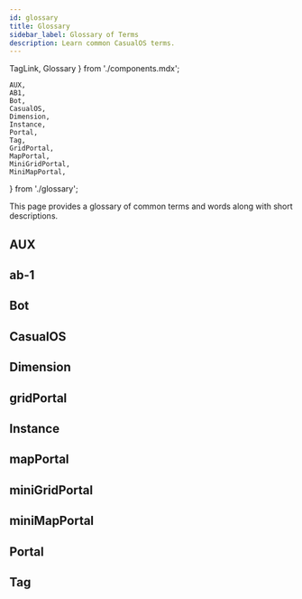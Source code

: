 ```yaml
---
id: glossary
title: Glossary
sidebar_label: Glossary of Terms
description: Learn common CasualOS terms.
---
```


  TagLink,
  Glossary
} from './components.mdx';

    AUX,
    AB1,
    Bot,
    CasualOS,
    Dimension,
    Instance,
    Portal,
    Tag,
    GridPortal,
    MapPortal,
    MiniGridPortal,
    MiniMapPortal,
} from './glossary';

This page provides a glossary of common terms and words along with short descriptions.

## AUX

<AUX/>

## ab-1

<AB1/>

## Bot

<Bot/>

## CasualOS

<CasualOS/>

## Dimension

<Dimension/>

## gridPortal

<GridPortal/>

## Instance

<Instance/>

## mapPortal

<MapPortal/>

## miniGridPortal

<MiniGridPortal/>

## miniMapPortal

<MiniMapPortal/>

## Portal

<Portal/>

## Tag

<Tag/>
